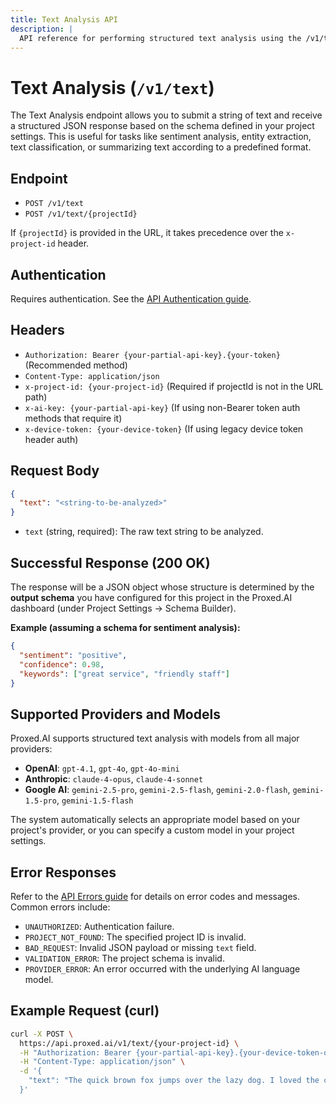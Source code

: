 ```yaml
---
title: Text Analysis API
description: |
  API reference for performing structured text analysis using the /v1/text endpoint. Submit text and receive schema-defined JSON outputs.
---
```


# Text Analysis (`/v1/text`)

The Text Analysis endpoint allows you to submit a string of text and receive a structured JSON response based on the schema defined in your project settings. This is useful for tasks like sentiment analysis, entity extraction, text classification, or summarizing text according to a predefined format.

## Endpoint

*   `POST /v1/text`
*   `POST /v1/text/{projectId}`

If `{projectId}` is provided in the URL, it takes precedence over the `x-project-id` header.

## Authentication

Requires authentication. See the [API Authentication guide](/docs/authentication).

## Headers

*   `Authorization: Bearer {your-partial-api-key}.{your-token}` (Recommended method)
*   `Content-Type: application/json`
*   `x-project-id: {your-project-id}` (Required if projectId is not in the URL path)
*   `x-ai-key: {your-partial-api-key}` (If using non-Bearer token auth methods that require it)
*   `x-device-token: {your-device-token}` (If using legacy device token header auth)

## Request Body

```json
{
  "text": "<string-to-be-analyzed>"
}
```

*   `text` (string, required): The raw text string to be analyzed.

## Successful Response (200 OK)

The response will be a JSON object whose structure is determined by the **output schema** you have configured for this project in the Proxed.AI dashboard (under Project Settings -> Schema Builder).

**Example (assuming a schema for sentiment analysis):**

```json
{
  "sentiment": "positive",
  "confidence": 0.98,
  "keywords": ["great service", "friendly staff"]
}
```

## Supported Providers and Models

Proxed.AI supports structured text analysis with models from all major providers:

*   **OpenAI**: `gpt-4.1`, `gpt-4o`, `gpt-4o-mini`
*   **Anthropic**: `claude-4-opus`, `claude-4-sonnet`
*   **Google AI**: `gemini-2.5-pro`, `gemini-2.5-flash`, `gemini-2.0-flash`, `gemini-1.5-pro`, `gemini-1.5-flash`

The system automatically selects an appropriate model based on your project's provider, or you can specify a custom model in your project settings.

## Error Responses

Refer to the [API Errors guide](/api-errors) for details on error codes and messages.
Common errors include:
*   `UNAUTHORIZED`: Authentication failure.
*   `PROJECT_NOT_FOUND`: The specified project ID is invalid.
*   `BAD_REQUEST`: Invalid JSON payload or missing `text` field.
*   `VALIDATION_ERROR`: The project schema is invalid.
*   `PROVIDER_ERROR`: An error occurred with the underlying AI language model.

## Example Request (curl)

```bash
curl -X POST \
  https://api.proxed.ai/v1/text/{your-project-id} \
  -H "Authorization: Bearer {your-partial-api-key}.{your-device-token-or-test-key}" \
  -H "Content-Type: application/json" \
  -d '{
    "text": "The quick brown fox jumps over the lazy dog. I loved the customer service, it was excellent!"
  }'
```
